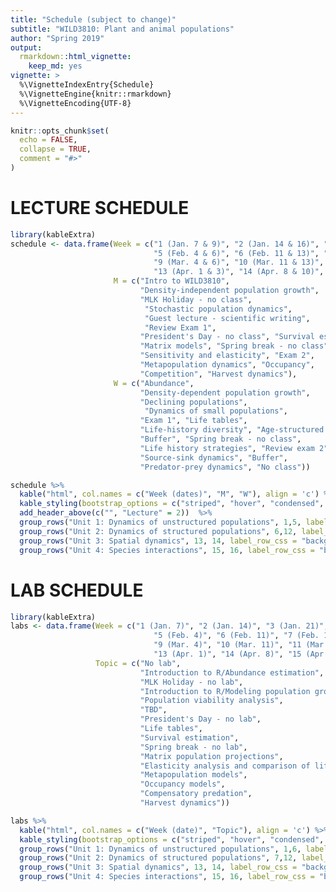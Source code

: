 ```yaml
---
title: "Schedule (subject to change)"
subtitle: "WILD3810: Plant and animal populations"
author: "Spring 2019"
output: 
  rmarkdown::html_vignette:
    keep_md: yes
vignette: >
  %\VignetteIndexEntry{Schedule}
  %\VignetteEngine{knitr::rmarkdown}
  %\VignetteEncoding{UTF-8}
---
```


```r
knitr::opts_chunk$set(
  echo = FALSE,
  collapse = TRUE,
  comment = "#>"
)
```

# LECTURE SCHEDULE 

```r
library(kableExtra)
schedule <- data.frame(Week = c("1 (Jan. 7 & 9)", "2 (Jan. 14 & 16)", "3 (Jan. 21 & 23)", "4 (Jan. 28 & 30)",
                                "5 (Feb. 4 & 6)", "6 (Feb. 11 & 13)", "7 (Feb. 18 & 20)", "8 (Feb. 25 & 27)",
                                "9 (Mar. 4 & 6)", "10 (Mar. 11 & 13)", "11 (Mar. 18 & 20)", "12 (Mar. 25 & 27)",
                                "13 (Apr. 1 & 3)", "14 (Apr. 8 & 10)", "15 (Apr. 15 & 17)", "16 (Apr. 22 & 24)"),
                       M = c("Intro to WILD3810", 
                             "Density-independent population growth", 
                             "MLK Holiday - no class", 
                              "Stochastic population dynamics",
                              "Guest lecture - scientific writing", 
                              "Review Exam 1", 
                             "President's Day - no class", "Survival estimation",
                             "Matrix models", "Spring break - no class", 
                             "Sensitivity and elasticity", "Exam 2",
                             "Metapopulation dynamics", "Occupancy", 
                             "Competition", "Harvest dynamics"),
                       W = c("Abundance", 
                             "Density-dependent population growth", 
                             "Declining populations",
                              "Dynamics of small populations",
                             "Exam 1", "Life tables", 
                             "Life-history diversity", "Age-structured dynamics",
                             "Buffer", "Spring break - no class", 
                             "Life history strategies", "Review exam 2",
                             "Source-sink dynamics", "Buffer", 
                             "Predator-prey dynamics", "No class"))

schedule %>%
  kable("html", col.names = c("Week (dates)", "M", "W"), align = 'c') %>%
  kable_styling(bootstrap_options = c("striped", "hover", "condensed", "responsive"), full_width = TRUE) %>%
  add_header_above(c("", "Lecture" = 2))  %>%
  group_rows("Unit 1: Dynamics of unstructured populations", 1,5, label_row_css = "background-color: #333333; color: #eeeeee;") %>%
  group_rows("Unit 2: Dynamics of structured populations", 6,12, label_row_css = "background-color: #333333; color: #eeeeee;") %>%
  group_rows("Unit 3: Spatial dynamics", 13, 14, label_row_css = "background-color: #333333; color: #eeeeee;") %>%
  group_rows("Unit 4: Species interactions", 15, 16, label_row_css = "background-color: #333333; color: #eeeeee;")

```

# LAB SCHEDULE
```r
library(kableExtra)
labs <- data.frame(Week = c("1 (Jan. 7)", "2 (Jan. 14)", "3 (Jan. 21)", "4 (Jan. 28)",
                                "5 (Feb. 4)", "6 (Feb. 11)", "7 (Feb. 18)", "8 (Feb. 25)",
                                "9 (Mar. 4)", "10 (Mar. 11)", "11 (Mar. 18)", "12 (Mar. 25)",
                                "13 (Apr. 1)", "14 (Apr. 8)", "15 (Apr. 15)", "16 (Apr. 22)"),
                   Topic = c("No lab", 
                             "Introduction to R/Abundance estimation", 
                             "MLK Holiday - no lab",  
                             "Introduction to R/Modeling population growth",
                             "Population viability analysis", 
                             "TBD", 
                             "President's Day - no lab", 
                             "Life tables",
                             "Survival estimation", 
                             "Spring break - no lab", 
                             "Matrix population projections", 
                             "Elasticity analysis and comparison of life history strategies",
                             "Metapopulation models", 
                             "Occupancy models", 
                             "Compensatory predation", 
                             "Harvest dynamics"))

labs %>%
  kable("html", col.names = c("Week (date)", "Topic"), align = 'c') %>%
  kable_styling(bootstrap_options = c("striped", "hover", "condensed", "responsive"), full_width = TRUE) %>%
  group_rows("Unit 1: Dynamics of unstructured populations", 1,6, label_row_css = "background-color: #333333; color: #eeeeee;") %>%
  group_rows("Unit 2: Dynamics of structured populations", 7,12, label_row_css = "background-color: #333333; color: #eeeeee;") %>%
  group_rows("Unit 3: Spatial dynamics", 13, 14, label_row_css = "background-color: #333333; color: #eeeeee;") %>%
  group_rows("Unit 4: Species interactions", 15, 16, label_row_css = "background-color: #333333; color: #eeeeee;")

```
